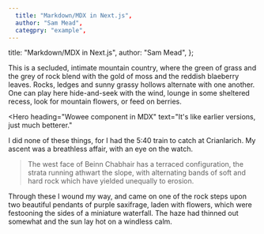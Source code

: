```yaml
---
  title: "Markdown/MDX in Next.js",
  author: "Sam Mead",
  categpry: "example",
---
```


  title: "Markdown/MDX in Next.js",
  author: "Sam Mead",
};

This is a secluded, intimate mountain country, where the green of grass and the grey of rock blend with the gold of moss and the reddish blaeberry leaves. Rocks, ledges and sunny grassy hollows alternate with one another. One can play here hide-and-seek with the wind, lounge in some sheltered recess, look for mountain flowers, or feed on berries.

<Hero
  heading="Wowee component in MDX"
  text="It's like earlier versions, just much betterer."
></Hero>

I did none of these things, for I had the 5:40 train to catch at Crianlarich. My ascent was a breathless affair, with an eye on the watch.

> The west face of Beinn Chabhair has a terraced configuration, the strata running athwart the slope, with alternating bands of soft and hard rock which have yielded unequally to erosion.

Through these I wound my way, and came on one of the rock steps upon two beautiful pendants of purple saxifrage, laden with flowers, which were festooning the sides of a miniature waterfall. The haze had thinned out somewhat and the sun lay hot on a windless calm.
